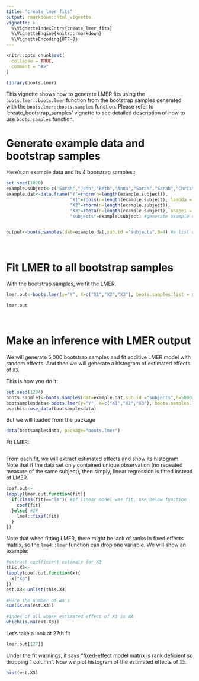 ```yaml
---
title: "create_lmer_fits"
output: rmarkdown::html_vignette
vignette: >
  %\VignetteIndexEntry{create_lmer_fits}
  %\VignetteEngine{knitr::rmarkdown}
  %\VignetteEncoding{UTF-8}
---
```


```r
knitr::opts_chunk$set(
  collapse = TRUE,
  comment = "#>"
)

```

```r
library(boots.lmer)
```

This vignette shows how to generate LMER fits using the `boots.lmer::boots.lmer` function from the bootstrap samples generated with the `boots.lmer::boots.samples` function. Please refer to 'create_bootstrap_samples' vignette to see detailed description of how to use `boots.samples` function.

# Generate example data and bootstrap samples

Here's an example data and its 4 bootstrap samples.:
```r
set.seed(1020)
example.subject<-c("Sarah","John","Beth","Anna","Sarah","Sarah","Chris","Blake","John","Anna")
example.dat<-data.frame("Y"=rnorm(n=length(example.subject)),
                        "X1"=rpois(n=length(example.subject), lambda = 3),
                        "X2"=rnorm(n=length(example.subject)),
                        "X3"=rbeta(n=length(example.subject), shape1 = 3, shape2 = 0.5)+rnorm(length(example.subject), mean=6),
                        "subjects"=example.subject) #generate example data


output<-boots.samples(dat=example.dat,sub.id ="subjects",B=4) #a list of 4 bootstrap samples 

```


<br>

# Fit LMER to all bootstrap samples

With the bootstrap samples, we fit the LMER.
```r
lmer.out<-boots.lmer(y="Y", X=c("X1","X2","X3"), boots.samples.list = output)

lmer.out
```



<br>

# Make an inference with LMER output

We will generate 5,000 bootstrap samples and fit additive LMER model with random effects. And then we will generate a histogram of estimated effects of `X3`.

This is how you do it:

```r
set.seed(1204)
boots.sapmle1<-boots.samples(dat=example.dat,sub.id ="subjects",B=5000)#change back to 5000 later
bootsamplesdata<-boots.lmer(y="Y", X=c("X1","X2","X3"), boots.samples.list = boots.sapmle1)
usethis::use_data(bootsamplesdata)
```

But we will loaded from the package

```r
data(bootsamplesdata, package="boots.lmer")
```

Fit LMER: 

```r
```


From each fit, we will extract estimated effects and show its histogram. Note that if the data set only contained unique observation (no repeated measure of the same subject), then simply, linear regression is fitted instead of LMER. 

```r
coef.out<-
lapply(lmer.out,function(fit){
  if(class(fit)=="lm"){ #If linear model was fit, use below function
    coef(fit)
  }else{ #IF 
    lme4::fixef(fit)
  }
})
```
Note that when fitting LMER, there might be lack of ranks in fixed effects matrix, so the `lme4::lmer` function can drop one variable. We will show an example:

```r

#extract coefficient estimate for X3
this.X3<-
lapply(coef.out,function(x){
  x["X3"]
})
est.X3<-unlist(this.X3)

#Here the number of NA's
sum(is.na(est.X3))

#index of all whose estimated effect of X3 is NA
which(is.na(est.X3)) 
```

Let's take a look at 27th fit

```r
lmer.out[[27]]
```

Under the fit warnings, it says "fixed-effect model matrix is rank deficient so dropping 1 column". Now we plot histogram of the estimated effects of `X3`.

```r
hist(est.X3)
```

